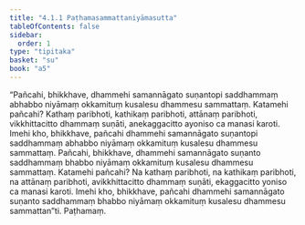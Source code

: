 ```yaml
---
title: "4.1.1 Paṭhamasammattaniyāmasutta"
tableOfContents: false
sidebar:
  order: 1
type: "tipitaka"
basket: "su"
book: "a5"
---
```



<DynamicBreadcrumb />

<Division number="151" book="a5" bookNo="16" page="154">

<Paragraph number="874" book="a5">
“Pañcahi, bhikkhave, dhammehi samannāgato suṇantopi saddhammaṃ abhabbo niyāmaṃ okkamituṃ kusalesu dhammesu sammattaṃ. Katamehi pañcahi? Kathaṃ paribhoti, kathikaṃ paribhoti, attānaṃ paribhoti, vikkhittacitto dhammaṃ suṇāti, anekaggacitto ayoniso ca manasi karoti. Imehi kho, bhikkhave, pañcahi dhammehi samannāgato suṇantopi saddhammaṃ abhabbo niyāmaṃ okkamituṃ kusalesu dhammesu sammattaṃ.
</Paragraph>

<Paragraph number="875" book="a5">
Pañcahi, bhikkhave, dhammehi samannāgato suṇanto saddhammaṃ bhabbo niyāmaṃ okkamituṃ kusalesu dhammesu sammattaṃ. Katamehi pañcahi? Na kathaṃ paribhoti, na kathikaṃ paribhoti, na attānaṃ paribhoti, avikkhittacitto dhammaṃ suṇāti, ekaggacitto yoniso ca manasi karoti. Imehi kho, bhikkhave, pañcahi dhammehi samannāgato suṇanto saddhammaṃ bhabbo niyāmaṃ okkamituṃ kusalesu dhammesu sammattan”ti.

</Paragraph>
</Division>

<Paragraph number="876" type="center" book="a5">
Paṭhamaṃ.
</Paragraph>